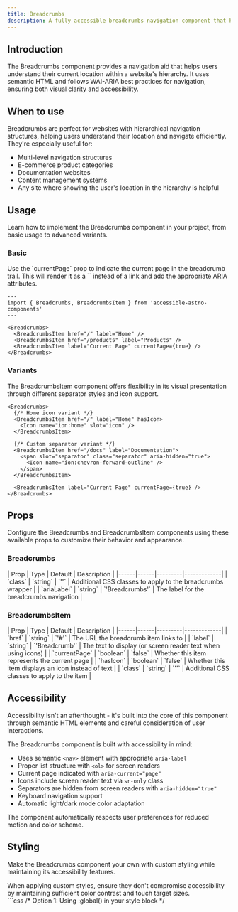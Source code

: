 ```yaml
---
title: Breadcrumbs
description: A fully accessible breadcrumbs navigation component that helps users understand their location in a website's hierarchy using native HTML elements.
---
```



## Introduction

The Breadcrumbs component provides a navigation aid that helps users understand their current location within a website's hierarchy. It uses semantic HTML and follows WAI-ARIA best practices for navigation, ensuring both visual clarity and accessibility.

## When to use

Breadcrumbs are perfect for websites with hierarchical navigation structures, helping users understand their location and navigate efficiently. They're especially useful for:

- Multi-level navigation structures
- E-commerce product categories
- Documentation websites
- Content management systems
- Any site where showing the user's location in the hierarchy is helpful

## Usage

Learn how to implement the Breadcrumbs component in your project, from basic usage to advanced variants.

### Basic

<Aside type="tip" title="Current page">
  Use the `currentPage` prop to indicate the current page in the breadcrumb trail. This will render it as a `<span>` instead of a link and add the appropriate ARIA attributes.
</Aside>

```astro
---
import { Breadcrumbs, BreadcrumbsItem } from 'accessible-astro-components'
---

<Breadcrumbs>
  <BreadcrumbsItem href="/" label="Home" />
  <BreadcrumbsItem href="/products" label="Products" />
  <BreadcrumbsItem label="Current Page" currentPage={true} />
</Breadcrumbs>
```

### Variants

The BreadcrumbsItem component offers flexibility in its visual presentation through different separator styles and icon support.

```astro
<Breadcrumbs>
  {/* Home icon variant */}
  <BreadcrumbsItem href="/" label="Home" hasIcon>
    <Icon name="ion:home" slot="icon" />
  </BreadcrumbsItem>

  {/* Custom separator variant */}
  <BreadcrumbsItem href="/docs" label="Documentation">
    <span slot="separator" class="separator" aria-hidden="true">
      <Icon name="ion:chevron-forward-outline" />
    </span>
  </BreadcrumbsItem>

  <BreadcrumbsItem label="Current Page" currentPage={true} />
</Breadcrumbs>
```

## Props

Configure the Breadcrumbs and BreadcrumbsItem components using these available props to customize their behavior and appearance.

### Breadcrumbs

<div class="props-wrapper">
| Prop | Type | Default | Description |
|------|------|---------|-------------|
| `class` | `string` | `''` | Additional CSS classes to apply to the breadcrumbs wrapper |
| `ariaLabel` | `string` | `'Breadcrumbs'` | The label for the breadcrumbs navigation |
</div>

### BreadcrumbsItem

<div class="props-wrapper">
| Prop | Type | Default | Description |
|------|------|---------|-------------|
| `href` | `string` | `'#'` | The URL the breadcrumb item links to |
| `label` | `string` | `'Breadcrumb'` | The text to display (or screen reader text when using icons) |
| `currentPage` | `boolean` | `false` | Whether this item represents the current page |
| `hasIcon` | `boolean` | `false` | Whether this item displays an icon instead of text |
| `class` | `string` | `''` | Additional CSS classes to apply to the item |
</div>

## Accessibility

Accessibility isn't an afterthought - it's built into the core of this component through semantic HTML elements and careful consideration of user interactions.

The Breadcrumbs component is built with accessibility in mind:

- Uses semantic `<nav>` element with appropriate `aria-label`
- Proper list structure with `<ol>` for screen readers
- Current page indicated with `aria-current="page"`
- Icons include screen reader text via `sr-only` class
- Separators are hidden from screen readers with `aria-hidden="true"`
- Keyboard navigation support
- Automatic light/dark mode color adaptation

<Aside type="tip" title="User preferences">
  The component automatically respects user preferences for reduced motion and color scheme.
</Aside>

## Styling

Make the Breadcrumbs component your own with custom styling while maintaining its accessibility features.

<Aside type="caution" title="Accessibility considerations">
  When applying custom styles, ensure they don't compromise accessibility by maintaining sufficient color contrast and touch target sizes.
</Aside>

<Tabs>
  <TabItem label="Custom CSS">
    ```css
    /* Option 1: Using :global() in your style block */
    <style>
      :global(.breadcrumbs .list) {
        display: flex;
        align-items: center;
        gap: 0.5rem;
      }

      :global(.breadcrumbs a) {
        color: light-dark(hsl(215 25% 27%), hsl(215 25% 89%));
        text-decoration: none;
      }

      :global(.breadcrumbs a:hover) {
        text-decoration: underline;
      }

      :global(.breadcrumbs .separator) {
        color: light-dark(hsl(215 8% 45%), hsl(215 8% 65%));
      }
    </style>

    /* Option 2: Using is:global on the style tag */
    <style is:global>
      .breadcrumbs .list {
        display: flex;
        align-items: center;
        gap: 0.5rem;
      }

      .breadcrumbs a {
        color: light-dark(hsl(215 25% 27%), hsl(215 25% 89%));
        text-decoration: none;
      }

      .breadcrumbs a:hover {
        text-decoration: underline;
      }

      .breadcrumbs .separator {
        color: light-dark(hsl(215 8% 45%), hsl(215 8% 65%));
      }
    </style>
    ```
  </TabItem>
  <TabItem label="Tailwind Classes">
    ```astro
    <Breadcrumbs class="text-gray-600 dark:text-gray-400">
      <BreadcrumbsItem 
        href="/" 
        label="Home"
        class="hover:text-gray-900 dark:hover:text-gray-100"
      >
        <span slot="separator" class="text-gray-400 dark:text-gray-600">
          <Icon name="ion:chevron-forward" />
        </span>
      </BreadcrumbsItem>
    </Breadcrumbs>
    ```
  </TabItem>
</Tabs>

<Aside type="note" title="Style scoping">
  Astro components use scoped styles by default. To override component styles, you'll need to use either `:global()` selectors or the `is:global` directive on your style tag.
</Aside>

## Interactive examples

See the Breadcrumbs component in action with these practical examples demonstrating different variants and styling options.

### Default Style

<div class="not-content">
  <Breadcrumbs>
    <BreadcrumbsItem href="/" label="Home" />
    <BreadcrumbsItem href="/docs" label="Documentation" />
    <BreadcrumbsItem label="Breadcrumbs" currentPage={true} />
  </Breadcrumbs>
</div>

### With home icon

<div class="not-content">
  <Breadcrumbs>
    <BreadcrumbsItem href="/" label="Home" hasIcon>
      <Icon name="ion:home" slot="icon" />
    </BreadcrumbsItem>
    <BreadcrumbsItem href="/docs" label="Documentation" />
    <BreadcrumbsItem label="Breadcrumbs" currentPage={true} />
  </Breadcrumbs>
</div>

### Custom separator

<div class="not-content">
  <Breadcrumbs>
    <BreadcrumbsItem href="/" label="Home">
      <span slot="separator" class="separator" aria-hidden="true">
        <Icon name="ion:chevron-forward-outline" />
      </span>
    </BreadcrumbsItem>
    <BreadcrumbsItem href="/docs" label="Documentation">
      <span slot="separator" class="separator" aria-hidden="true">
        <Icon name="ion:chevron-forward-outline" />
      </span>
    </BreadcrumbsItem>
    <BreadcrumbsItem label="Breadcrumbs" currentPage={true} />
  </Breadcrumbs>
</div>
